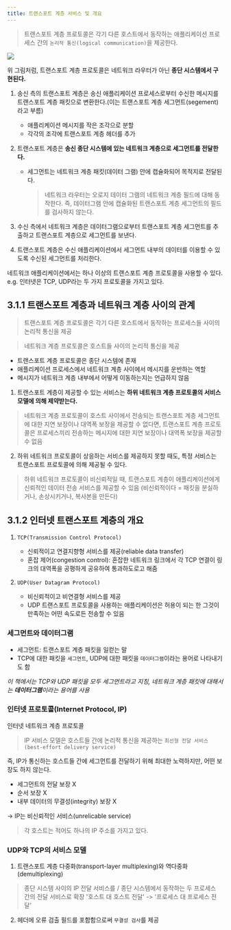 ```yaml
---
title: 트랜스포트 계층 서비스 및 개요
---
```



> 트랜스포트 계층 프로토콜은 각기 다른 호스트에서 동작하는 애플리케이션
> 프로세스 간의 `논리적 통신(logical communication)`을 제공한다.

<Image src="https://user-images.githubusercontent.com/63354527/235333563-0bda5832-6c8a-4120-aef5-d0618a4f1082.png" />

위 그림처럼, 트랜스포트 계층 프로토콜은 네트워크 라우터가 아닌 **종단 시스템에서 구현된다.**

1. 송신 측의 트랜스포트 계층은 송신 애플리케이션 프로세스로부터 수신한
   메시지를 트랜스포트 계층 패킷으로 변환한다.(이는 트랜스포트 계층 세그먼트(segement)라고 부름)

   - 애플리케이션 메시지를 작은 조각으로 분할
   - 각각의 조각에 트랜스포트 계층 헤더를 추가

2. 트랜스포트 계층은 **송신 종단 시스템에 있는 네트워크 계층으로 세그먼트를 전달한다.**

   - 세그먼트는 네트워크 계층 패킷(데이터 그램) 안에 캡슐화되어 목적지로 전달된다.
     > 네트워크 라우터는 오로지 데이터 그램의 네트워크 계층 필드에 대해 동작한다.
     > 즉, 데이터그램 안에 캡슐화된 트랜스포트 계층 세그먼트의 필드를 검사하지 않는다.

3. 수신 측에서 네트워크 계층은 데이터그램으로부터 트랜스포트 계층 세그먼트를 추출하고
   트랜스포트 계층으로 세그먼트를 보낸다.

4. 트랜스포트 계층은 수신 애플리케이션에서 세그먼트 내부의 데이터를 이용할 수 있도록
   수신된 세그먼트를 처리한다.

네트워크 애플리케이션에서는 하나 이상의 트랜스포트 계층 프로토콜을 사용할 수 있다.
e.g. 인터넷은 TCP, UDP라는 두 가지 프로토콜을 가지고 있다.

## 3.1.1 트랜스포트 계층과 네트워크 계층 사이의 관계

> 트랜스포트 계층 프로토콜은 각기 다른 호스트에서 동작하는 프로세스들 사이의 논리적 통신을 제공

> 네트워크 계층 프로토콜은 호스트들 사이의 논리적 통신을 제공

- 트랜스포트 계층 프로토콜은 종단 시스템에 존재
- 애플리케이션 프로세스에서 네트워크 계층 사이에서 메시지를 운반하는 역할
- 메시지가 네트워크 계층 내부에서 어떻게 이동하는지는 언급하지 않음

1. 트랜스포트 계층이 제공할 수 있는 서비스는 **하위 네트워크 계층 프로토콜의 서비스 모델에 의해 제약받는다.**

> 네트워크 계층 프로토콜이 호스트 사이에서 전송되는 트랜스포트 계층 세그먼트에 대한 지연 보장이나 대역폭 보장을
> 제공할 수 없다면, 트랜스포트 계층 프로토콜은 프로세스끼리 전송하는 메시지에 대한 지연 보장이나 대역폭 보장을 제공할 수 없음

2. 하위 네트워크 프로토콜이 상응하는 서비스를 제공하지 못할 때도, 특정 서비스는 트랜스포트 프로토콜에 의해 제공될 수 있다.

> 하위 네트워크 프로토콜이 비신뢰적일 때, 트랜스포트 계층이 애플리케이션에게 신뢰적인 데이터 전송 서비스를 제공할 수 있음
> (비신뢰적이다 = 패킷을 분실하거나, 손상시키거나, 복사본을 만든다)

## 3.1.2 인터넷 트랜스포트 계층의 개요

1. `TCP(Transmission Control Protocol)`

   - 신뢰적이고 연결지향형 서비스를 제공(reliable data transfer)
   - 혼잡 제어(congestion control): 혼잡한 네트워크 링크에서 각 TCP 연결이 링크의 대역폭을
     공평하게 공유하여 통과하도로고 해줌

2. `UDP(User Datagram Protocol)`

   - 비신뢰적이고 비연결형 서비스를 제공
   - UDP 트랜스포트 프로토콜을 사용하는 애플리케이션은 허용이 되는 한 그것이 만족하는 어떤 속도로든
     전송할 수 있음

### 세그먼트와 데이터그램

- 세그먼트: 트랜스포트 계층 패킷을 일컫는 말
- TCP에 대한 패킷을 `세그먼트`, UDP에 대한 패킷을 `데이터그램`이라는 용어로 나타내기도 함

<i>
  이 책에서는 TCP와 UDP 패킷을 모두 세그먼트라고 지칭, 네트워크 계층 패킷에 대해서는 <b>데이터그램</b>이라는 용어를 사용
</i>

### 인터넷 프로토콜(Internet Protocol, IP)

인터넷 네트워크 계층 프로토콜

> IP 서비스 모델은 호스트들 간에 논리적 통신을 제공하는 `최선형 전달 서비스(best-effort delivery service)`

즉, IP가 통신하는 호스트들 간에 세그먼트를 전달하기 위해 최대한 노력하지만, 어떤 보장도 하지 않는다.

- 세그먼트의 전달 보장 X
- 순서 보장 X
- 내부 데이터의 무결성(integrity) 보장 X

-> IP는 비신뢰적인 서비스(unrelicable service)

> 각 호스트는 적어도 하나의 IP 주소를 가지고 있다.

### UDP와 TCP의 서비스 모델

1. 트랜스포트 계층 다중화(transport-layer multiplexing)와 역다중화(demultiplexing)

> 종단 시스템 사이의 IP 전달 서비스를 / 종단 시스템에서 동작하는 두 프로세스 간의 전달 서비스로 확장
> '호스트 대 호스트 전달' -> '프로세스 대 프로세스 전달'

2. 헤더에 오류 검출 필드를 포함함으로써 `무결성 검사`를 제공
